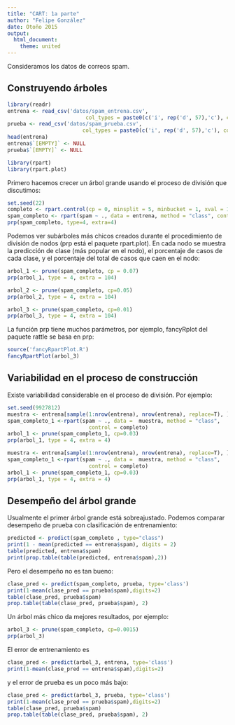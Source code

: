 ```yaml
---
title: "CART: 1a parte"
author: "Felipe González"
date: Otoño 2015
output: 
  html_document: 
    theme: united
---
```


Consideramos los datos de correos spam.

Construyendo árboles
---


```r
library(readr)
entrena <- read_csv('datos/spam_entrena.csv', 
                         col_types = paste0(c('i', rep('d', 57),'c'), collapse=''))
prueba <- read_csv('datos/spam_prueba.csv',
                        col_types = paste0(c('i', rep('d', 57),'c'), collapse=''))
head(entrena)
entrena$`[EMPTY]` <- NULL
prueba$`[EMPTY]` <- NULL
```

```r
library(rpart)    			   
library(rpart.plot)
```


Primero hacemos crecer un árbol grande usando el proceso de división que
discutimos:

```r
set.seed(22)
completo <- rpart.control(cp = 0, minsplit = 5, minbucket = 1, xval = 10, maxdepth = 30)
spam_completo <- rpart(spam ~ ., data = entrena, method = "class", control = completo)
prp(spam_completo, type=4, extra=4)
```

Podemos ver subárboles más chicos creados durante el procedimiento de división
de nodos (prp está el paquete rpart.plot). En cada nodo se muestra
la predicción de clase (más popular en el nodo), el porcentaje de casos de cada
clase, y el porcentaje del total de casos que caen en el nodo:

```r
arbol_1 <- prune(spam_completo, cp = 0.07)
prp(arbol_1, type = 4, extra = 104)
```

```r
arbol_2 <- prune(spam_completo, cp=0.05)
prp(arbol_2, type = 4, extra = 104)
```


```r
arbol_3 <- prune(spam_completo, cp=0.01)
prp(arbol_3, type = 4, extra = 104)
```

La función prp tiene muchos parámetros, por ejemplo, fancyRplot del paquete rattle se basa en prp:

```r
source('fancyRpartPlot.R')
fancyRpartPlot(arbol_3)
```


Variabilidad en el proceso de construcción
---

Existe variabilidad considerable en el proceso de división.  Por ejemplo:

```r
set.seed(9927812)
muestra <- entrena[sample(1:nrow(entrena), nrow(entrena), replace=T), ]
spam_completo_1 <-rpart(spam ~ ., data =  muestra, method = "class",
                          control = completo)
arbol_1 <- prune(spam_completo_1, cp=0.03)
prp(arbol_1, type = 4, extra = 4)
```

```r
muestra <- entrena[sample(1:nrow(entrena), nrow(entrena), replace=T), ]
spam_completo_1 <-rpart(spam ~ ., data =  muestra, method = "class",
                          control = completo)
arbol_1 <- prune(spam_completo_1, cp=0.03)
prp(arbol_1, type = 4, extra = 4)
```


Desempeño del árbol grande
--

Usualmente el primer árbol grande está sobreajustado. Podemos comparar
desempeño de prueba con clasificación de entrenamiento:


```r
predicted <- predict(spam_completo , type="class")
print(1 - mean(predicted == entrena$spam), digits = 2)
table(predicted, entrena$spam)
print(prop.table(table(predicted, entrena$spam),2))
```

Pero el desempeño no es tan bueno:

```r
clase_pred <- predict(spam_completo, prueba, type='class')
print(1-mean(clase_pred == prueba$spam),digits=2)
table(clase_pred, prueba$spam)
prop.table(table(clase_pred, prueba$spam), 2)
```

Un árbol más chico da mejores resultados, por ejemplo:

```r
arbol_3 <- prune(spam_completo, cp=0.0015)
prp(arbol_3)
```
El error de entrenamiento es
```r
clase_pred <- predict(arbol_3, entrena, type='class')
print(1-mean(clase_pred == entrena$spam),digits=2)
```

y el error de prueba es un poco más bajo:

```r
clase_pred <- predict(arbol_3, prueba, type='class')
print(1-mean(clase_pred == prueba$spam),digits=2)
table(clase_pred, prueba$spam)
prop.table(table(clase_pred, prueba$spam), 2)
```


